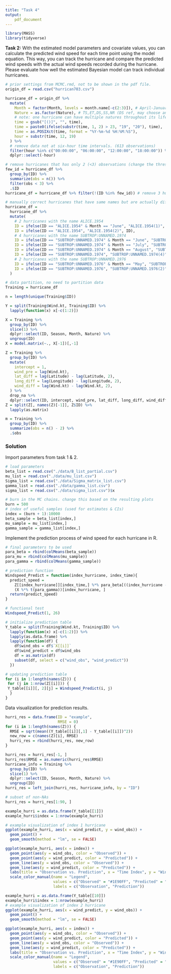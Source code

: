 ```yaml
---
title: "Task 4"
output: 
    pdf_document
---
```


```r
library(MASS)
library(tidyverse)
```

**Task 2:** With the estimated model parameters and covariate values, you can calculate the predicted wind speed for each time point using the model equation. This way, you can track the hurricane and compare the predicted wind speeds with the actual wind speeds recorded during the hurricane. Please evaluate how well the estimated Bayesian model can track individual hurricanes.

```r
# prior settings from MCMC.rmd, not to be shown in the pdf file.
origin_df = read.csv("hurrican703.csv")

hurricane_df = origin_df %>% 
  mutate(
    Month = factor(Month, levels = month.name[-c(2:3)]), # April-January (January ref, may choose another)
    Nature = as.factor(Nature), # TS,ET,DS,SS,NR (DS ref, may choose another)
    # note: one hurricane can have multiple natures throughout its life
    time = gsub("[()]", "", time),
    time = paste0(ifelse(substr(time, 1, 2) > 23, "19", "20"), time),
    time = as.POSIXct(time, format = "%Y-%m-%d %H:%M:%S"),
    hour = substr(time, 12, 19)
  ) %>% 
  # remove data not at six-hour time intervals. (613 observations)
  filter(hour %in% c("00:00:00", "06:00:00", "12:00:00", "18:00:00")) %>% 
  dplyr::select(-hour)

# remove hurricanes that has only 2 (<3) observations (change the threshold if you wish)
few_id = hurricane_df %>% 
  group_by(ID) %>% 
  summarize(obs = n()) %>% 
  filter(obs < 3) %>% 
  .$ID
hurricane_df = hurricane_df %>% filter(!(ID %in% few_id)) # remove 3 hurricanes

# manually correct hurricanes that have same names but are actually different
hurricane_df = 
  hurricane_df %>% 
  mutate(
    # 2 hurricanes with the name ALICE.1954
    ID = ifelse(ID == "ALICE.1954" & Month == "June", "ALICE.1954(1)", ID),
    ID = ifelse(ID == "ALICE.1954", "ALICE.1954(2)", ID),
    # 4 hurricanes with the name SUBTROP:UNNAMED.1974
    ID = ifelse(ID == "SUBTROP:UNNAMED.1974" & Month == "June", "SUBTROP:UNNAMED.1974(1)", ID),
    ID = ifelse(ID == "SUBTROP:UNNAMED.1974" & Month == "July", "SUBTROP:UNNAMED.1974(2)", ID),
    ID = ifelse(ID == "SUBTROP:UNNAMED.1974" & Month == "August", "SUBTROP:UNNAMED.1974(3)", ID),
    ID = ifelse(ID == "SUBTROP:UNNAMED.1974", "SUBTROP:UNNAMED.1974(4)", ID),
    # 2 hurricanes with the name SUBTROP:UNNAMED.1976
    ID = ifelse(ID == "SUBTROP:UNNAMED.1976" & Month == "May", "SUBTROP:UNNAMED.1976(1)", ID),
    ID = ifelse(ID == "SUBTROP:UNNAMED.1976", "SUBTROP:UNNAMED.1976(2)", ID)
  )

# data partition, no need to partition data
Training = hurricane_df

n = length(unique(Training$ID))

Y = split(Training$Wind.kt, Training$ID) %>% 
  lapply(function(x) x[-c(1:2)])

X = Training %>% 
  group_by(ID) %>% 
  slice(1) %>% 
  dplyr::select(ID, Season, Month, Nature) %>% 
  ungroup(ID)
X = model.matrix(~., X[-1])[,-1]

Z = Training %>% 
  group_by(ID) %>% 
  mutate(
    intercept = 1,
    wind_pre = lag(Wind.kt),
    lat_diff = lag(Latitude) - lag(Latitude, 2),
    long_diff = lag(Longitude) - lag(Longitude, 2),
    wind_diff = lag(Wind.kt) - lag(Wind.kt, 2),
  ) %>% 
  drop_na %>% 
  dplyr::select(ID, intercept, wind_pre, lat_diff, long_diff, wind_diff)
Z = split(Z[, names(Z)[-1]], Z$ID) %>% 
  lapply(as.matrix)

m = Training %>% 
  group_by(ID) %>% 
  summarize(obs = n() - 2) %>% 
  .$obs
```

### Solution

Import parameters from task 1 & 2.
```r
# load parameters
beta_list = read.csv("./data/B_list_partial.csv")
mu_list = read.csv("./data/mu_list.csv")
Sigma_list = read.csv("./data/Sigma_matrix_list.csv")
gamma_list = read.csv("./data/gamma_list.csv")
sigma_list = read.csv("./data/sigma_list.csv")$x

# burn in the MC chains. change this based on the resulting plots
burn = 500 
# index of useful samples (used for estimates & CIs)
index = (burn + 1):10000
beta_sample = beta_list[index,]
mu_sample = mu_list[index,]
gamma_sample = gamma_list[index,]
```

Implement the prediction process of wind speed for each hurricane in R.
```r
# final parameters to be used
para_beta = rbind(colMeans(beta_sample))
para_mu = rbind(colMeans(mu_sample))
para_gamma = rbind(colMeans(gamma_sample))

# prediction function
Windspeed_Predict = function(index_hurricane, index_time){
  predict_speed = 
    Z[[index_hurricane]][index_time,] %*% para_beta[((index_hurricane - 1) * 5 + 1):((index_hurricane - 1) * 5 + 5)] + 
    (X %*% t(para_gamma))[index_hurricane, ]
  return(predict_speed)
}

# functional test
Windspeed_Predict(1, 26)

# initialize prediction table
Y_table = split(Training$Wind.kt, Training$ID) %>% 
  lapply(function(x) x[-c(1:2)]) %>%
  lapply(as.data.frame) %>%
  lapply(function(df) {
    df$wind_obs = df$`X[[i]]`
    df$wind_predict = df$wind_obs
    df = as.matrix(df)
    subset(df, select = c("wind_obs", "wind_predict"))
  })

# updating prediction table
for (i in 1:length(names(Z))) {
 for (j in 1:nrow(Z[[i]])) {
 Y_table[[i]][, 2][j] = Windspeed_Predict(i, j)
  } 
}
```

Data visualization for prediction results.
```r
hurri_res = data.frame(ID = "example",
                       RMSE = 0)
for (i in 1:length(names(Z))) {
  RMSE = sqrt(mean((Y_table[[i]][,1] - Y_table[[i]])^2))
  new_row = c(names(Z)[i], RMSE)
  hurri_res = rbind(hurri_res, new_row)
}

hurri_res = hurri_res[-1, ]
hurri_res$RMSE = as.numeric(hurri_res$RMSE)
hurricane_info = Training %>% 
  group_by(ID) %>% 
  slice(1) %>% 
  dplyr::select(ID, Season, Month, Nature) %>% 
  ungroup(ID)
hurri_res = left_join(hurri_res, hurricane_info, by = "ID")

# subset of non-NAs
hurri_res = hurri_res[1:90, ]

example_hurri = as.data.frame(Y_table[[1]])
example_hurri$index = 1:nrow(example_hurri)

# example visualization of index 1 hurricane
ggplot(example_hurri, aes(x = wind_predict, y = wind_obs)) + 
  geom_point() + 
  geom_smooth(method = "lm", se = FALSE)

ggplot(example_hurri, aes(x = index)) +
  geom_point(aes(y = wind_obs, color = "Observed")) +
  geom_point(aes(y = wind_predict, color = "Predicted")) +
  geom_line(aes(y = wind_obs, color = "Observed")) +
  geom_line(aes(y = wind_predict, color = "Predicted")) +
  labs(title = "Observation vs. Prediction", x = "Time Index", y = "Wind Speed") +
  scale_color_manual(name = "Legend",
                     values = c("Observed" = "#1E90FF", "Predicted" = "orange"),
                     labels = c("Observation", "Prediction"))

example_hurri = as.data.frame(Y_table[[10]])
example_hurri$index = 1:nrow(example_hurri)
# example visualization of index 2 hurricane
ggplot(example_hurri, aes(x = wind_predict, y = wind_obs)) + 
  geom_point() + 
  geom_smooth(method = "lm", se = FALSE)

ggplot(example_hurri, aes(x = index)) +
  geom_point(aes(y = wind_obs, color = "Observed")) +
  geom_point(aes(y = wind_predict, color = "Predicted")) +
  geom_line(aes(y = wind_obs, color = "Observed")) +
  geom_line(aes(y = wind_predict, color = "Predicted")) +
  labs(title = "Observation vs. Prediction", x = "Time Index", y = "Wind Speed") +
  scale_color_manual(name = "Legend",
                     values = c("Observed" = "#1E90FF", "Predicted" = "orange"),
                     labels = c("Observation", "Prediction"))
```

